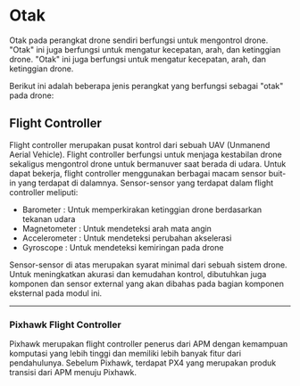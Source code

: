 # Otak

Otak pada perangkat drone sendiri berfungsi untuk mengontrol drone. "Otak" ini juga berfungsi untuk mengatur kecepatan, arah, dan ketinggian drone. "Otak" ini juga berfungsi untuk mengatur kecepatan, arah, dan ketinggian drone.

Berikut ini adalah beberapa jenis perangkat yang berfungsi sebagai "otak" pada drone:

## Flight Controller

Flight controller merupakan pusat kontrol dari sebuah UAV (Unmanend Aerial Vehicle). Flight controller berfungsi untuk menjaga kestabilan drone sekaligus mengontrol drone untuk bermanuver saat berada di udara. Untuk dapat bekerja, flight controller menggunakan berbagai macam sensor buit-in yang terdapat di dalamnya. Sensor-sensor yang terdapat dalam flight controller meliputi:

- Barometer : Untuk memperkirakan ketinggian drone berdasarkan tekanan udara
- Magnetometer : Untuk mendeteksi arah mata angin
- Accelerometer : Untuk mendeteksi perubahan akselerasi
- Gyroscope : Untuk mendeteksi kemiringan pada drone

Sensor-sensor di atas merupakan syarat minimal dari sebuah sistem drone. Untuk meningkatkan akurasi dan kemudahan kontrol, dibutuhkan juga komponen dan sensor external yang akan dibahas pada bagian komponen eksternal pada modul ini.

---

### Pixhawk Flight Controller

Pixhawk merupakan flight controller penerus dari APM dengan kemampuan komputasi yang lebih tinggi dan memiliki lebih banyak fitur dari pendahulunya. Sebelum Pixhawk, terdapat PX4 yang merupakan produk transisi dari APM menuju Pixhawk.
